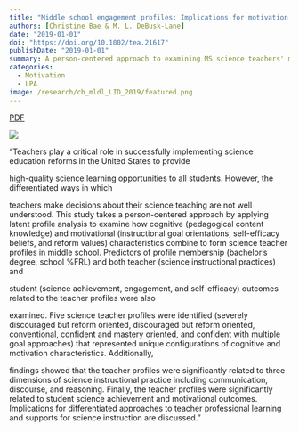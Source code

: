 ```yaml
---
title: "Middle school engagement profiles: Implications for motivation and achievement in science"
authors: [Christine Bae & M. L. DeBusk-Lane]
date: "2019-01-01"
doi: "https://doi.org/10.1002/tea.21617"
publishDate: "2019-01-01"
summary: A person-centered approach to examining MS science teachers' motivation.
categories:
  - Motivation
  - LPA
image: /research/cb_mldl_LID_2019/featured.png
---
```


::: {.column-page-inset .text-center}
```{=html}
<a class="btn btn-outline-danger btn-lg" href="/research/cb_mldl_LID_2019/cb_mldl_LID_2019.pdf" target="_blank" rel="noopener">PDF</a>
```
:::

![](featured.png){.image-fluid .mx-auto .d-block}

"Teachers play a critical role in successfully implementing science education reforms in the United States to provide

high-quality science learning opportunities to all students. However, the differentiated ways in which

teachers make decisions about their science teaching are not well understood. This study takes a person-centered approach by applying latent profile analysis to examine how cognitive (pedagogical content knowledge) and motivational (instructional goal orientations, self-efficacy beliefs, and reform values) characteristics combine to form science teacher profiles in middle school. Predictors of profile membership (bachelor's degree, school %FRL) and both teacher (science instructional practices) and

student (science achievement, engagement, and self-efficacy) outcomes related to the teacher profiles were also

examined. Five science teacher profiles were identified (severely discouraged but reform oriented, discouraged but reform oriented, conventional, confident and mastery oriented, and confident with multiple goal approaches) that represented unique configurations of cognitive and motivation characteristics. Additionally,

findings showed that the teacher profiles were significantly related to three dimensions of science instructional practice including communication, discourse, and reasoning. Finally, the teacher profiles were significantly related to student science achievement and motivational outcomes. Implications for differentiated approaches to teacher professional learning and supports for science instruction are discussed."
